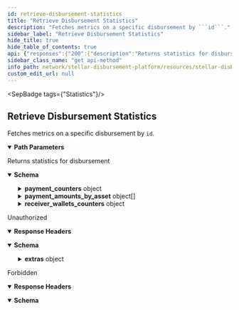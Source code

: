 ```yaml
---
id: retrieve-disbursement-statistics
title: "Retrieve Disbursement Statistics"
description: "Fetches metrics on a specific disbursement by ```id```."
sidebar_label: "Retrieve Disbursement Statistics"
hide_title: true
hide_table_of_contents: true
api: {"responses":{"200":{"description":"Returns statistics for disbursement","content":{"application/json":{"schema":{"type":"object","properties":{"payment_counters":{"type":"object","properties":{"draft":{"type":"integer","format":"int64","example":1},"ready":{"type":"integer","format":"int64","example":2},"pending":{"type":"integer","format":"int64","example":3},"paused":{"type":"integer","format":"int64","example":1},"success":{"type":"integer","format":"int64","example":5},"failed":{"type":"integer","format":"int64","example":1},"total":{"type":"integer","format":"int64","example":14}}},"payment_amounts_by_asset":{"type":"array","items":{"type":"object","properties":{"asset_code":{"type":"string","example":"USDC"},"payment_amounts":{"type":"object","properties":{"draft":{"type":"string","example":"100.00"},"ready":{"type":"string","example":"200.00"},"pending":{"type":"string","example":"300.00"},"paused":{"type":"string","example":"100.00"},"success":{"type":"string","example":"500.00"},"failed":{"type":"string","example":"100.00"},"average":{"type":"string","example":"100.00"},"total":{"type":"string","example":"1400.00"}}}}}},"receiver_wallets_counters":{"type":"object","properties":{"draft":{"type":"integer","format":"int64","example":1},"ready":{"type":"integer","format":"int64","example":1},"registered":{"type":"integer","format":"int64","example":1},"flagged":{"type":"integer","format":"int64","example":1},"total":{"type":"integer","format":"int64","example":4}}},"total_receivers":{"type":"integer","description":"Total number of receivers","format":"int64","example":100}}}}}},"401":{"description":"Unauthorized","headers":{},"content":{"application/json":{"schema":{"type":"object","properties":{"error":{"type":"string"},"extras":{"type":"object","properties":{"status":{"type":"number"},"message":{"type":"string"}}}},"example":{"error":"Not authorized","extras":{"status":401,"message":"Not authorized"}}},"examples":{"response":{"value":{"error":"Not authorized","extras":{"status":401,"message":"Not authorized"}}}}}}},"403":{"description":"Forbidden","headers":{},"content":{"application/json":{"schema":{"type":"object","properties":{"error":{"type":"string"}},"example":{"error":"Forbidden"}},"examples":{"response":{"value":{"error":"Forbidden"}}}}}}},"operationId":"Retrieve Disbursement Statistics","description":"Fetches metrics on a specific disbursement by ```id```.","tags":["Statistics"],"parameters":[{"name":"id","in":"path","description":"ID of the `Disbursement`.","required":true,"schema":{"type":"string"}}],"security":[{"BearerAuth":[]}],"method":"get","path":"/statistics/disbursements/{id}","securitySchemes":{"BearerAuth":{"type":"apiKey","name":"Authorization","in":"header","description":"JWT used for authentication, signed with an ES256 private key."},"BasicAuth":{"type":"http","scheme":"basic","description":"Basic HTTP Authentication with a base64-encoded string of 'ADMIN_ACCOUNT:ADMIN_API_KEY'."}},"info":{"title":"Stellar Disbursement Platform API","version":"","description":"The Stellar Disbursement Platform (SDP) is a tool built for organizations to make bulk payments to a group of recipients over the Stellar network. You can read more about using the SDP [here](https://developers.stellar.org/docs/category/use-the-stellar-disbursement-platform)."},"postman":{"name":"Retrieve Disbursement Statistics","description":{"content":"Fetches metrics on a specific disbursement by ```id```.","type":"text/plain"},"url":{"path":["statistics","disbursements",":id"],"host":["{{baseUrl}}"],"query":[],"variable":[{"disabled":false,"description":{"content":"(Required) ID of the `Disbursement`.","type":"text/plain"},"type":"any","value":"","key":"id"}]},"header":[{"key":"Accept","value":"application/json"}],"method":"GET","auth":{"type":"apikey","apikey":[{"type":"any","value":"Authorization","key":"key"},{"type":"any","value":"<API Key>","key":"value"},{"type":"any","value":"header","key":"in"}]}}}
sidebar_class_name: "get api-method"
info_path: network/stellar-disbursement-platform/resources/stellar-disbursement-platform-api
custom_edit_url: null
---
```



<SepBadge tags={"Statistics"}/>


## Retrieve Disbursement Statistics



Fetches metrics on a specific disbursement by ```id```.

<details style={{"marginBottom":"1rem"}} data-collapsed={false} open={true}><summary style={{}}><strong>Path Parameters</strong></summary><div><ul><ParamsItem className={"paramsItem"} param={{"name":"id","in":"path","description":"ID of the `Disbursement`.","required":true,"schema":{"type":"string"}}}></ParamsItem></ul></div></details><div><ApiTabs><TabItem label={"200"} value={"200"}><div>

Returns statistics for disbursement

</div><div><MimeTabs schemaType={"response"}><TabItem label={"application/json"} value={"application/json"}><SchemaTabs><TabItem label={"Schema"} value={"Schema"}><details style={{}} data-collapsed={false} open={true}><summary style={{"textAlign":"left"}}><strong>Schema</strong></summary><div style={{"textAlign":"left","marginLeft":"1rem"}}></div><ul style={{"marginLeft":"1rem"}}><SchemaItem collapsible={true} className={"schemaItem"}><details style={{}}><summary style={{}}><strong>payment_counters</strong><span style={{"opacity":"0.6"}}> object</span></summary><div style={{"marginLeft":"1rem"}}><SchemaItem collapsible={false} name={"draft"} required={false} schemaName={"int64"} qualifierMessage={undefined} schema={{"type":"integer","format":"int64","example":1}}></SchemaItem><SchemaItem collapsible={false} name={"ready"} required={false} schemaName={"int64"} qualifierMessage={undefined} schema={{"type":"integer","format":"int64","example":2}}></SchemaItem><SchemaItem collapsible={false} name={"pending"} required={false} schemaName={"int64"} qualifierMessage={undefined} schema={{"type":"integer","format":"int64","example":3}}></SchemaItem><SchemaItem collapsible={false} name={"paused"} required={false} schemaName={"int64"} qualifierMessage={undefined} schema={{"type":"integer","format":"int64","example":1}}></SchemaItem><SchemaItem collapsible={false} name={"success"} required={false} schemaName={"int64"} qualifierMessage={undefined} schema={{"type":"integer","format":"int64","example":5}}></SchemaItem><SchemaItem collapsible={false} name={"failed"} required={false} schemaName={"int64"} qualifierMessage={undefined} schema={{"type":"integer","format":"int64","example":1}}></SchemaItem><SchemaItem collapsible={false} name={"total"} required={false} schemaName={"int64"} qualifierMessage={undefined} schema={{"type":"integer","format":"int64","example":14}}></SchemaItem></div></details></SchemaItem><SchemaItem collapsible={true} className={"schemaItem"}><details style={{}}><summary style={{}}><strong>payment_amounts_by_asset</strong><span style={{"opacity":"0.6"}}> object[]</span></summary><div style={{"marginLeft":"1rem"}}><li><div style={{"fontSize":"var(--ifm-code-font-size)","opacity":"0.6","marginLeft":"-.5rem","paddingBottom":".5rem"}}>Array [</div></li><SchemaItem collapsible={false} name={"asset_code"} required={false} schemaName={"string"} qualifierMessage={undefined} schema={{"type":"string","example":"USDC"}}></SchemaItem><SchemaItem collapsible={true} className={"schemaItem"}><details style={{}}><summary style={{}}><strong>payment_amounts</strong><span style={{"opacity":"0.6"}}> object</span></summary><div style={{"marginLeft":"1rem"}}><SchemaItem collapsible={false} name={"draft"} required={false} schemaName={"string"} qualifierMessage={undefined} schema={{"type":"string","example":"100.00"}}></SchemaItem><SchemaItem collapsible={false} name={"ready"} required={false} schemaName={"string"} qualifierMessage={undefined} schema={{"type":"string","example":"200.00"}}></SchemaItem><SchemaItem collapsible={false} name={"pending"} required={false} schemaName={"string"} qualifierMessage={undefined} schema={{"type":"string","example":"300.00"}}></SchemaItem><SchemaItem collapsible={false} name={"paused"} required={false} schemaName={"string"} qualifierMessage={undefined} schema={{"type":"string","example":"100.00"}}></SchemaItem><SchemaItem collapsible={false} name={"success"} required={false} schemaName={"string"} qualifierMessage={undefined} schema={{"type":"string","example":"500.00"}}></SchemaItem><SchemaItem collapsible={false} name={"failed"} required={false} schemaName={"string"} qualifierMessage={undefined} schema={{"type":"string","example":"100.00"}}></SchemaItem><SchemaItem collapsible={false} name={"average"} required={false} schemaName={"string"} qualifierMessage={undefined} schema={{"type":"string","example":"100.00"}}></SchemaItem><SchemaItem collapsible={false} name={"total"} required={false} schemaName={"string"} qualifierMessage={undefined} schema={{"type":"string","example":"1400.00"}}></SchemaItem></div></details></SchemaItem><li><div style={{"fontSize":"var(--ifm-code-font-size)","opacity":"0.6","marginLeft":"-.5rem"}}>]</div></li></div></details></SchemaItem><SchemaItem collapsible={true} className={"schemaItem"}><details style={{}}><summary style={{}}><strong>receiver_wallets_counters</strong><span style={{"opacity":"0.6"}}> object</span></summary><div style={{"marginLeft":"1rem"}}><SchemaItem collapsible={false} name={"draft"} required={false} schemaName={"int64"} qualifierMessage={undefined} schema={{"type":"integer","format":"int64","example":1}}></SchemaItem><SchemaItem collapsible={false} name={"ready"} required={false} schemaName={"int64"} qualifierMessage={undefined} schema={{"type":"integer","format":"int64","example":1}}></SchemaItem><SchemaItem collapsible={false} name={"registered"} required={false} schemaName={"int64"} qualifierMessage={undefined} schema={{"type":"integer","format":"int64","example":1}}></SchemaItem><SchemaItem collapsible={false} name={"flagged"} required={false} schemaName={"int64"} qualifierMessage={undefined} schema={{"type":"integer","format":"int64","example":1}}></SchemaItem><SchemaItem collapsible={false} name={"total"} required={false} schemaName={"int64"} qualifierMessage={undefined} schema={{"type":"integer","format":"int64","example":4}}></SchemaItem></div></details></SchemaItem><SchemaItem collapsible={false} name={"total_receivers"} required={false} schemaName={"int64"} qualifierMessage={undefined} schema={{"type":"integer","description":"Total number of receivers","format":"int64","example":100}}></SchemaItem></ul></details></TabItem><TabItem label={"Example (from schema)"} value={"Example (from schema)"}><ResponseSamples responseExample={"{\n  \"payment_counters\": {\n    \"draft\": 1,\n    \"ready\": 2,\n    \"pending\": 3,\n    \"paused\": 1,\n    \"success\": 5,\n    \"failed\": 1,\n    \"total\": 14\n  },\n  \"payment_amounts_by_asset\": [\n    {\n      \"asset_code\": \"USDC\",\n      \"payment_amounts\": {\n        \"draft\": \"100.00\",\n        \"ready\": \"200.00\",\n        \"pending\": \"300.00\",\n        \"paused\": \"100.00\",\n        \"success\": \"500.00\",\n        \"failed\": \"100.00\",\n        \"average\": \"100.00\",\n        \"total\": \"1400.00\"\n      }\n    }\n  ],\n  \"receiver_wallets_counters\": {\n    \"draft\": 1,\n    \"ready\": 1,\n    \"registered\": 1,\n    \"flagged\": 1,\n    \"total\": 4\n  },\n  \"total_receivers\": 100\n}"} language={"json"}></ResponseSamples></TabItem></SchemaTabs></TabItem></MimeTabs></div></TabItem><TabItem label={"401"} value={"401"}><div>

Unauthorized

</div><details style={{"textAlign":"left","marginBottom":"1rem"}} data-collaposed={true} open={false}><summary style={{}}><strong>Response Headers</strong></summary><ul style={{"marginLeft":"1rem"}}></ul></details><div><MimeTabs schemaType={"response"}><TabItem label={"application/json"} value={"application/json"}><SchemaTabs><TabItem label={"Schema"} value={"Schema"}><details style={{}} data-collapsed={false} open={true}><summary style={{"textAlign":"left"}}><strong>Schema</strong></summary><div style={{"textAlign":"left","marginLeft":"1rem"}}></div><ul style={{"marginLeft":"1rem"}}><SchemaItem collapsible={false} name={"error"} required={false} schemaName={"string"} qualifierMessage={undefined} schema={{"type":"string"}}></SchemaItem><SchemaItem collapsible={true} className={"schemaItem"}><details style={{}}><summary style={{}}><strong>extras</strong><span style={{"opacity":"0.6"}}> object</span></summary><div style={{"marginLeft":"1rem"}}><SchemaItem collapsible={false} name={"status"} required={false} schemaName={"number"} qualifierMessage={undefined} schema={{"type":"number"}}></SchemaItem><SchemaItem collapsible={false} name={"message"} required={false} schemaName={"string"} qualifierMessage={undefined} schema={{"type":"string"}}></SchemaItem></div></details></SchemaItem></ul></details></TabItem><TabItem label={"Example (from schema)"} value={"Example (from schema)"}><ResponseSamples responseExample={"{\n  \"error\": \"Not authorized\",\n  \"extras\": {\n    \"status\": 401,\n    \"message\": \"Not authorized\"\n  }\n}"} language={"json"}></ResponseSamples></TabItem><TabItem label={"response"} value={"response"}><ResponseSamples responseExample={"{\n  \"error\": \"Not authorized\",\n  \"extras\": {\n    \"status\": 401,\n    \"message\": \"Not authorized\"\n  }\n}"} language={"json"}></ResponseSamples></TabItem></SchemaTabs></TabItem></MimeTabs></div></TabItem><TabItem label={"403"} value={"403"}><div>

Forbidden

</div><details style={{"textAlign":"left","marginBottom":"1rem"}} data-collaposed={true} open={false}><summary style={{}}><strong>Response Headers</strong></summary><ul style={{"marginLeft":"1rem"}}></ul></details><div><MimeTabs schemaType={"response"}><TabItem label={"application/json"} value={"application/json"}><SchemaTabs><TabItem label={"Schema"} value={"Schema"}><details style={{}} data-collapsed={false} open={true}><summary style={{"textAlign":"left"}}><strong>Schema</strong></summary><div style={{"textAlign":"left","marginLeft":"1rem"}}></div><ul style={{"marginLeft":"1rem"}}><SchemaItem collapsible={false} name={"error"} required={false} schemaName={"string"} qualifierMessage={undefined} schema={{"type":"string"}}></SchemaItem></ul></details></TabItem><TabItem label={"Example (from schema)"} value={"Example (from schema)"}><ResponseSamples responseExample={"{\n  \"error\": \"Forbidden\"\n}"} language={"json"}></ResponseSamples></TabItem><TabItem label={"response"} value={"response"}><ResponseSamples responseExample={"{\n  \"error\": \"Forbidden\"\n}"} language={"json"}></ResponseSamples></TabItem></SchemaTabs></TabItem></MimeTabs></div></TabItem></ApiTabs></div>
